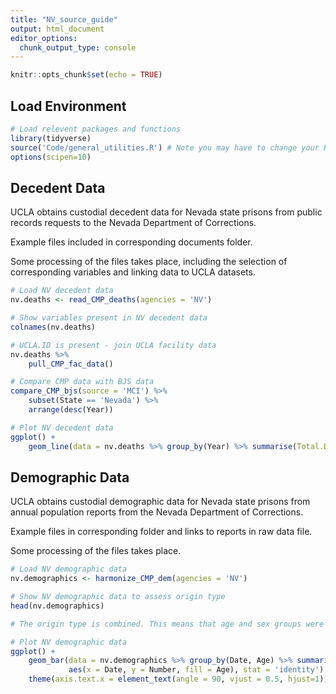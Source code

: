 ```yaml
---
title: "NV_source_guide"
output: html_document
editor_options: 
  chunk_output_type: console
---
```


```r
knitr::opts_chunk$set(echo = TRUE)
```

## Load Environment

```r
# Load relevent packages and functions
library(tidyverse)
source('Code/general_utilities.R') # Note you may have to change your Rmarkdown option for evaluate chunks to project instead of document
options(scipen=10)
```

## Decedent Data

UCLA obtains custodial decedent data for Nevada state prisons from public records requests to the Nevada Department of Corrections.

Example files included in corresponding documents folder.

Some processing of the files takes place, including the selection of corresponding variables and linking data 
to UCLA datasets. 

```r
# Load NV decedent data
nv.deaths <- read_CMP_deaths(agencies = 'NV')

# Show variables present in NV decedent data
colnames(nv.deaths)

# UCLA.ID is present - join UCLA facility data
nv.deaths %>%
    pull_CMP_fac_data()

# Compare CMP data with BJS data
compare_CMP_bjs(source = 'MCI') %>%
    subset(State == 'Nevada') %>%
    arrange(desc(Year))

# Plot NV decedent data 
ggplot() +
    geom_line(data = nv.deaths %>% group_by(Year) %>% summarise(Total.Deaths = n()),aes(x = Year, y = Total.Deaths))

```


## Demographic Data

UCLA obtains custodial demographic data for Nevada state prisons from annual population reports from the Nevada Department of Corrections.

Example files in corresponding folder and links to reports in raw data file.

Some processing of the files takes place. 

```r
# Load NV demographic data
nv.demographics <- harmonize_CMP_dem(agencies = 'NV')

# Show NV demographic data to assess origin type
head(nv.demographics)

# The origin type is combined. This means that age and sex groups were aggregated and reported together.  

# Plot NV demographic data 
ggplot() +
    geom_bar(data = nv.demographics %>% group_by(Date, Age) %>% summarise(Number = sum(Number, na.rm = TRUE)),
             aes(x = Date, y = Number, fill = Age), stat = 'identity') +
    theme(axis.text.x = element_text(angle = 90, vjust = 0.5, hjust=1)) # To see dates on x axis



```